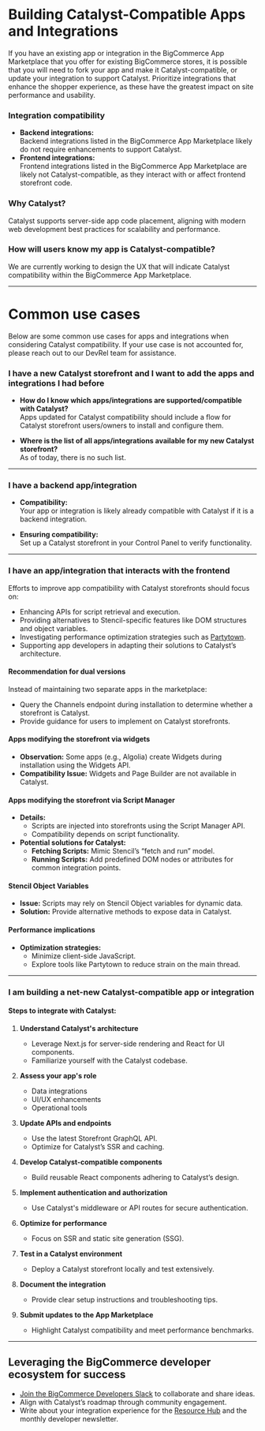 # Building Catalyst-Compatible Apps and Integrations

If you have an existing app or integration in the BigCommerce App Marketplace that you offer for existing BigCommerce stores, it is possible that you will need to fork your app and make it Catalyst-compatible, or update your integration to support Catalyst. Prioritize integrations that enhance the shopper experience, as these have the greatest impact on site performance and usability.

### Integration compatibility
- **Backend integrations:**  
  Backend integrations listed in the BigCommerce App Marketplace likely do not require enhancements to support Catalyst.  
- **Frontend integrations:**  
  Frontend integrations listed in the BigCommerce App Marketplace are likely not Catalyst-compatible, as they interact with or affect frontend storefront code.

### Why Catalyst?
Catalyst supports server-side app code placement, aligning with modern web development best practices for scalability and performance.

### How will users know my app is Catalyst-compatible?
We are currently working to design the UX that will indicate Catalyst compatibility within the BigCommerce App Marketplace.

---
# Common use cases

Below are some common use cases for apps and integrations when considering Catalyst compatibility. If your use case is not accounted for, please reach out to our DevRel team for assistance.

### I have a new Catalyst storefront and I want to add the apps and integrations I had before

- **How do I know which apps/integrations are supported/compatible with Catalyst?**  
  Apps updated for Catalyst compatibility should include a flow for Catalyst storefront users/owners to install and configure them.  

- **Where is the list of all apps/integrations available for my new Catalyst storefront?**  
  As of today, there is no such list.

---
### I have a backend app/integration

- **Compatibility:**  
  Your app or integration is likely already compatible with Catalyst if it is a backend integration.  

- **Ensuring compatibility:**  
  Set up a Catalyst storefront in your Control Panel to verify functionality.

---
### I have an app/integration that interacts with the frontend

Efforts to improve app compatibility with Catalyst storefronts should focus on:  
- Enhancing APIs for script retrieval and execution.  
- Providing alternatives to Stencil-specific features like DOM structures and object variables.  
- Investigating performance optimization strategies such as [Partytown](https://partytown.builder.io/).  
- Supporting app developers in adapting their solutions to Catalyst’s architecture.  

#### Recommendation for dual versions
Instead of maintaining two separate apps in the marketplace:  
- Query the Channels endpoint during installation to determine whether a storefront is Catalyst.  
- Provide guidance for users to implement on Catalyst storefronts.  

#### Apps modifying the storefront via widgets
- **Observation:** Some apps (e.g., Algolia) create Widgets during installation using the Widgets API.  
- **Compatibility Issue:** Widgets and Page Builder are not available in Catalyst.  

#### Apps modifying the storefront via Script Manager
- **Details:**  
  - Scripts are injected into storefronts using the Script Manager API.  
  - Compatibility depends on script functionality.  
- **Potential solutions for Catalyst:**  
  - **Fetching Scripts:** Mimic Stencil’s “fetch and run” model.  
  - **Running Scripts:** Add predefined DOM nodes or attributes for common integration points.  

#### Stencil Object Variables
- **Issue:** Scripts may rely on Stencil Object variables for dynamic data.  
- **Solution:** Provide alternative methods to expose data in Catalyst.

#### Performance implications
- **Optimization strategies:**  
  - Minimize client-side JavaScript.  
  - Explore tools like Partytown to reduce strain on the main thread.

---
### I am building a net-new Catalyst-compatible app or integration

#### Steps to integrate with Catalyst:
1. **Understand Catalyst's architecture**  
   - Leverage Next.js for server-side rendering and React for UI components.  
   - Familiarize yourself with the Catalyst codebase.  

2. **Assess your app's role**
   - Data integrations  
   - UI/UX enhancements  
   - Operational tools  

3. **Update APIs and endpoints**  
   - Use the latest Storefront GraphQL API.  
   - Optimize for Catalyst’s SSR and caching.  

4. **Develop Catalyst-compatible components**  
   - Build reusable React components adhering to Catalyst’s design.  

5. **Implement authentication and authorization**  
   - Use Catalyst's middleware or API routes for secure authentication.  

6. **Optimize for performance**  
   - Focus on SSR and static site generation (SSG).  

7. **Test in a Catalyst environment**  
   - Deploy a Catalyst storefront locally and test extensively.  

8. **Document the integration**  
   - Provide clear setup instructions and troubleshooting tips.  

9. **Submit updates to the App Marketplace**  
   - Highlight Catalyst compatibility and meet performance benchmarks.

---
## Leveraging the BigCommerce developer ecosystem for success 

- [Join the BigCommerce Developers Slack](https://developer.bigcommerce.com/slack) to collaborate and share ideas.  
- Align with Catalyst’s roadmap through community engagement.  
- Write about your integration experience for the [Resource Hub](https://developer.bigcommerce.com/resource-hub) and the monthly developer newsletter.  
